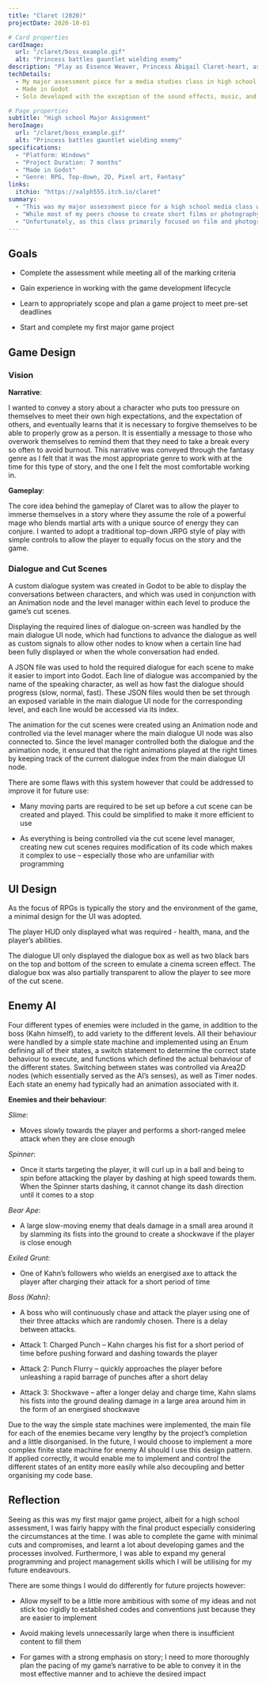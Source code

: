 ```yaml
---
title: "Claret (2020)"
projectDate: 2020-10-01

# Card properties
cardImage:
  url: "/claret/boss_example.gif"
  alt: "Princess battles gauntlet wielding enemy"
description: "Play as Essence Weaver, Princess Abigail Claret-heart, as she battles her way through the Exiled forces invading her Kingdom in this short top-down 2D fantasy RPG. Find their leader, Kahn Salvart, and defeat him to drive the Exiled back and restore peace and order to the land."
techDetails:
  - My major assessment piece for a media studies class in high school
  - Made in Godot
  - Solo developed with the exception of the sound effects, music, and fonts

# Page properties
subtitle: "High school Major Assignment"
heroImage:
  url: "/claret/boss_example.gif"
  alt: "Princess battles gauntlet wielding enemy"
specifications:
  - "Platform: Windows"
  - "Project Duration: 7 months"
  - "Made in Godot"
  - "Genre: RPG, Top-down, 2D, Pixel art, Fantasy"
links:
  itchio: "https://xalph555.itch.io/claret"
summary:
  - "This was my major assessment piece for a high school media class where we were assigned to create a piece of media that conveyed a unique narrative in order to assess our understanding of the production lifecycle for a piece of media (i.e. preproduction, production, and post-production). We had seven months to complete the assessment."
  - "While most of my peers choose to create short films or photography collections, I decided to challenge myself and use this assessment as an excuse to start and finish my first major game project as there was no restriction on the medium of media we could used. I felt that this assessment provided an excellent opportunity to experience the entire game development process, as well as allowing me to learn how to properly scope and develop a complete game."
  - "Unfortunately, as this class primarily focused on film and photography, I knew I would not be able to get much support for my project if I encountered any issues. Moreover, this assessment was being completed during the peak of the Covid-19 pandemic in 2020 where work/ learn from home arrangement were being adopted for the first time."
---
```



## Goals

- Complete the assessment while meeting all of the marking criteria

- Gain experience in working with the game development lifecycle

- Learn to appropriately scope and plan a game project to meet pre-set deadlines

- Start and complete my first major game project

## Game Design

### Vision

**Narrative**:

I wanted to convey a story about a character who puts too pressure on themselves to meet their own high expectations, and the expectation of others, and eventually learns that it is necessary to forgive themselves to be able to properly grow as a person. It is essentially a message to those who overwork themselves to remind them that they need to take a break every so often to avoid burnout. This narrative was conveyed through the fantasy genre as I felt that it was the most appropriate genre to work with at the time for this type of story, and the one I felt the most comfortable working in.

**Gameplay**:

The core idea behind the gameplay of Claret was to allow the player to immerse themselves in a story where they assume the role of a powerful mage who blends martial arts with a unique source of energy they can conjure. I wanted to adopt a traditional top-down JRPG style of play with simple controls to allow the player to equally focus on the story and the game.

### Dialogue and Cut Scenes

A custom dialogue system was created in Godot to be able to display the conversations between characters, and which was used in conjunction with an Animation node and the level manager within each level to produce the game’s cut scenes.

<BlogImage
	imgSrc="/claret/Dialogue System Highlights.png"
	imgAlt="Dialogue set up in editor"
	imgCaption="Dialogue set up in editor"
/>

Displaying the required lines of dialogue on-screen was handled by the main dialogue UI node, which had functions to advance the dialogue as well as custom signals to allow other nodes to know when a certain line had been fully displayed or when the whole conversation had ended.

A JSON file was used to hold the required dialogue for each scene to make it easier to import into Godot. Each line of dialogue was accompanied by the name of the speaking character, as well as how fast the dialogue should progress (slow, normal, fast). These JSON files would then be set through an exposed variable in the main dialogue UI node for the corresponding level, and each line would be accessed via its index.

<BlogImage
	imgSrc="/claret/JSON file example.png"
	imgAlt="Dialogue JSON file example"
	imgCaption="Dialogue JSON file example"
/>

The animation for the cut scenes were created using an Animation node and controlled via the level manager where the main dialogue UI node was also connected to. Since the level manager controlled both the dialogue and the animation node, it ensured that the right animations played at the right times by keeping track of the current dialogue index from the main dialogue UI node.

There are some flaws with this system however that could be addressed to improve it for future use:

- Many moving parts are required to be set up before a cut scene can be created and played. This could be simplified to make it more efficient to use

- As everything is being controlled via the cut scene level manager, creating new cut scenes requires modification of its code which makes it complex to use – especially those who are unfamiliar with programming

## UI Design

As the focus of RPGs is typically the story and the environment of the game, a minimal design for the UI was adopted.

The player HUD only displayed what was required - health, mana, and the player’s abilities.

<BlogImage
	imgSrc="/claret/Player UI in game.png"
	imgAlt="Player in-game UI"
	imgCaption="Player in-game UI"
/>

The dialogue UI only displayed the dialogue box as well as two black bars on the top and bottom of the screen to emulate a cinema screen effect. The dialogue box was also partially transparent to allow the player to see more of the cut scene.

<BlogImage
	imgSrc="/claret/DialogueUI in game.PNG"
	imgAlt="Dialogue UI"
	imgCaption="Dialogue UI"
/>

## Enemy AI

Four different types of enemies were included in the game, in addition to the boss (Kahn himself), to add variety to the different levels. All their behaviour were handled by a simple state machine and implemented using an Enum defining all of their states, a switch statement to determine the correct state behaviour to execute, and functions which defined the actual behaviour of the different states. Switching between states was controlled via Area2D nodes (which essentially served as the AI’s senses), as well as Timer nodes. Each state an enemy had typically had an animation associated with it.

<BlogImage
	imgSrc="/claret/Slime statemachine.png"
	imgWidth="40%"
	imgAlt="Switch statement for state machine control"
	imgCaption="Switch statement for state machine control"
/>

**Enemies and their behaviour**:

_Slime_:

- Moves slowly towards the player and performs a short-ranged melee attack when they are close enough

<BlogImage
	imgSrc="/claret/slime_attack.gif"
	imgAlt="Slime behaviour"
	imgCaption="Slime behaviour"
/>

_Spinner_:

- Once it starts targeting the player, it will curl up in a ball and being to spin before attacking the player by dashing at high speed towards them. When the Spinner starts dashing, it cannot change its dash direction until it comes to a stop

<BlogImage
	imgSrc="/claret/rolling_enemies.gif"
	imgAlt="Spinner behaviour"
	imgCaption="Spinner behaviour"
/>

_Bear Ape_:

- A large slow-moving enemy that deals damage in a small area around it by slamming its fists into the ground to create a shockwave if the player is close enough

<BlogImage
	imgSrc="/claret/Bear Ape attack.gif"
	imgAlt="Bear Ape behaviour"
	imgCaption="Bear Ape behaviour"
/>

_Exiled Grunt_:

- One of Kahn’s followers who wields an energised axe to attack the player after charging their attack for a short period of time

<BlogImage
	imgSrc="/claret/exiled_enemies.gif"
	imgAlt="Exiled Grunt behaviour"
	imgCaption="Exiled Grunt behaviour"
/>

_Boss (Kahn)_:

- A boss who will continuously chase and attack the player using one of their three attacks which are randomly chosen. There is a delay between attacks.

- Attack 1: Charged Punch – Kahn charges his fist for a short period of time before pushing forward and dashing towards the player

- Attack 2: Punch Flurry – quickly approaches the player before unleashing a rapid barrage of punches after a short delay

- Attack 3: Shockwave – after a longer delay and charge time, Kahn slams his fists into the ground dealing damage in a large area around him in the form of an energised shockwave

<BlogImage
	imgSrc="/claret/KahnAttack1.gif"
	imgAlt="Kahn Attack 1"
	imgCaption="Kahn Attack 1"
/>

<BlogImage
	imgSrc="/claret/KahnAttack2.gif"
	imgAlt="Kahn Attack 2"
	imgCaption="Kahn Attack 2"
/>

<BlogImage
	imgSrc="/claret/KahnAttack3.gif"
	imgAlt="Kahn Attack 3"
	imgCaption="Kahn Attack 3"
/>

Due to the way the simple state machines were implemented, the main file for each of the enemies became very lengthy by the project’s completion and a little disorganised. In the future, I would choose to implement a more complex finite state machine for enemy AI should I use this design pattern. If applied correctly, it would enable me to implement and control the different states of an entity more easily while also decoupling and better organising my code base.

## Reflection

Seeing as this was my first major game project, albeit for a high school assessment, I was fairly happy with the final product especially considering the circumstances at the time. I was able to complete the game with minimal cuts and compromises, and learnt a lot about developing games and the processes involved. Furthermore, I was able to expand my general programming and project management skills which I will be utilising for my future endeavours.

There are some things I would do differently for future projects however:

- Allow myself to be a little more ambitious with some of my ideas and not stick too rigidly to established codes and conventions just because they are easier to implement

- Avoid making levels unnecessarily large when there is insufficient content to fill them

- For games with a strong emphasis on story; I need to more thoroughly plan the pacing of my game’s narrative to be able to convey it in the most effective manner and to achieve the desired impact
